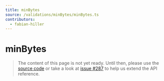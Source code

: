 ```yaml
---
title: minBytes
source: /validations/minBytes/minBytes.ts
contributors:
  - fabian-hiller
---
```


# minBytes

> The content of this page is not yet ready. Until then, please use the [source code](https://github.com/fabian-hiller/valibot/blob/main/library/src/validations/minBytes/minBytes.ts) or take a look at [issue #287](https://github.com/fabian-hiller/valibot/issues/287) to help us extend the API reference.
